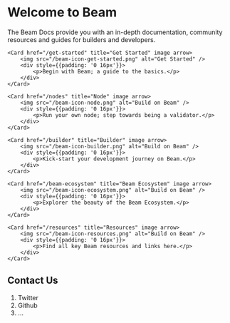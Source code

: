 # Welcome to Beam
 
The Beam Docs provide you with an in-depth documentation, community resources and guides for builders and developers.



<Cards num={5}>

	<Card href="/get-started" title="Get Started" image arrow>
  		<img src="/beam-icon-get-started.png" alt="Get Started" />
  		<div style={{padding: '0 16px'}}>
  			<p>Begin with Beam; a guide to the basics.</p>
  		</div>
	</Card>

	<Card href="/nodes" title="Node" image arrow>
  		<img src="/beam-icon-node.png" alt="Build on Beam" />
  		<div style={{padding: '0 16px'}}>
  			<p>Run your own node; step towards being a validator.</p>
  		</div>
	</Card>

  	<Card href="/builder" title="Builder" image arrow>
  		<img src="/beam-icon-builder.png" alt="Build on Beam" />
  		<div style={{padding: '0 16px'}}>
  			<p>Kick-start your development journey on Beam.</p>
  		</div>
	</Card>

	<Card href="/beam-ecosystem" title="Beam Ecosystem" image arrow>
  		<img src="/beam-icon-ecosystem.png" alt="Build on Beam" />
  		<div style={{padding: '0 16px'}}>
  			<p>Explorer the beauty of the Beam Ecosystem.</p>
  		</div>
	</Card>

	<Card href="/resources" title="Resources" image arrow>
  		<img src="/beam-icon-resources.png" alt="Build on Beam" />
  		<div style={{padding: '0 16px'}}>
  			<p>Find all key Beam resources and links here.</p>
  		</div>
	</Card>

</Cards>


## Contact Us

1. Twitter
2. Github
3. …

